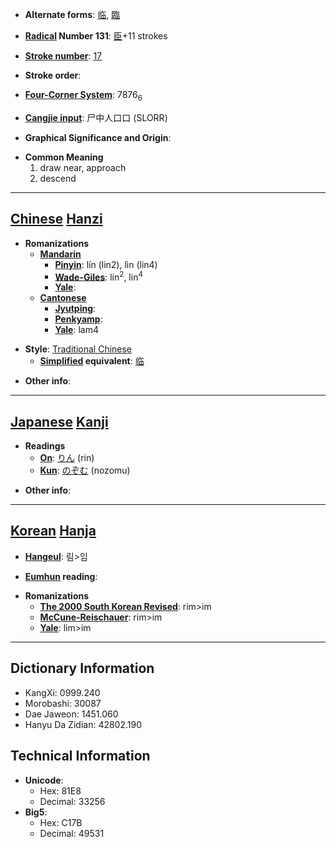 * '''Alternate forms''': [[临]], [[臨]]

* '''[[Wiktionary:Chinese radical index| Radical]] Number 131''': [[Wiktionary:Chinese radical index 臣|臣]]+11 strokes

* '''[[Wiktionary:Chinese total strokes index|Stroke number]]''': [[Wiktionary:Chinese total strokes index 17|17]]

* '''Stroke order''': 

* '''[[Wiktionary:Chinese four corner index|Four-Corner System]]''': 7876<sub>6</sub>

* '''[[Wiktionary:Chinese Cangjie index|Cangjie input]]''': 尸中人口口 (SLORR)

* '''Graphical Significance and Origin''': 

* '''Common Meaning'''
*#draw near, approach
*# descend


----

== [[Chinese]] [[Hanzi]] ==

* '''Romanizations'''
** '''[[Mandarin]]'''
*** '''[[Pinyin]]''': lín (lin2), lìn (lin4)
*** '''[[Wade-Giles]]''': lin<sup>2</sup>, lin<sup>4</sup>
*** '''[[Yale]]''': 
** '''[[Cantonese]]'''
*** '''[[Jyutping]]''':
*** '''[[Penkyamp]]''': 
*** '''[[Yale]]''': lam4

* '''Style''': [[Traditional Chinese]] 
** '''[[Simplified Chinese|Simplified]] equivalent''': [[临]]

* '''Other info''': 

----

== [[Japanese]] [[Kanji]] ==

* '''Readings'''
** '''[[On]]''': [[りん]] (rin)
** '''[[Kun]]''': [[のぞむ]] (nozomu)

* '''Other info''':  

----

== [[Korean]] [[Hanja]] ==

* '''[[Hangeul]]''': 림>임

* '''[[Eumhun]] reading''': 

* '''Romanizations'''
** '''[[The 2000 South Korean Revised Romanization|The 2000 South Korean Revised]]''': rim>im
** '''[[McCune-Reischauer]]''': rim>im
** '''[[Yale]]''': lim>im

----

== Dictionary Information ==

* KangXi: 0999.240
* Morobashi: 30087
* Dae Jaweon: 1451.060
* Hanyu Da Zidian: 42802.190

== Technical Information ==

* '''Unicode''':
** Hex: 81E8
** Decimal: 33256
* '''Big5''':
** Hex: C17B
** Decimal: 49531